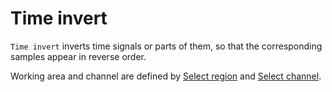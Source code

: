 # Time invert

``Time invert`` inverts time signals or parts of them, so that the corresponding samples appear in reverse order.

Working area and channel are defined by [Select region](/en/help/edit/region-control) and [Select channel](/en/help/edit/select-channel).
